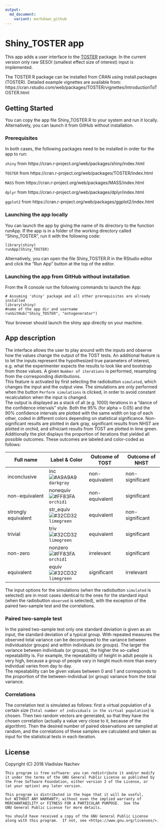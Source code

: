 ```yaml
---
output:
  md_document:
    variant: markdown_github
---
```


# Shiny_TOSTER app

This app adds a user interface to the [TOSTER](https://cran.r-project.org/web/packages/TOSTER/index.html) package. In the current version only raw SESOI (smallest effect size of interest) input is implemented.  

The TOSTER R package can be installed from CRAN using install.packages (TOSTER). Detailed example vignettes are available from: https://cran.rstudio.com/web/packages/TOSTER/vignettes/IntroductionToTOSTER.html


## Getting Started

You can copy the app file Shiny_TOSTER.R to your system and run it locally. Alternatively, you can launch it from GitHub without installation.   

### Prerequisites

In both cases, the following packages need to be installed in order for the app to run:

`shiny` from https://cran.r-project.org/web/packages/shiny/index.html  

`TOSTER` from https://cran.r-project.org/web/packages/TOSTER/index.html  

`MASS` from https://cran.r-project.org/web/packages/MASS/index.html  

`dplyr` from https://cran.r-project.org/web/packages/dplyr/index.html  

`ggplot2` from https://cran.r-project.org/web/packages/ggplot2/index.html  

### Launching the app locally

You can launch the app by giving the name of its directory to the function runApp. If the app is in a folder of the working directory called "Shiny_TOSTER", run it with the following code:
```
library(shiny)
runApp(Shiny_TOSTER)
```
Alternatively, you can open the file Shiny_TOSTER.R in the RStudio editor and click the "Run App" button at the top of the editor.  

### Launching the app from GitHub without installation

From the R console run the following commands to launch the App:
```
# Assuming 'shiny' package and all other prerequisites are already installed 
library(shiny)     
#name of the app dir and username
runGitHub("Shiny_TOSTER", "ontogenerator")
```
Your browser should launch the shiny app directly on your machine.  

## App description

The interface allows the user to play around with the inputs and observe how the values change the output of the TOST tests.
An additional feature is to let the inputs represent the hypothesized true parameters of interest, e.g. what the experimenter expects the results to look like and bootstrap from those values. A given `Number of iterations` is performed, resampling from the corresponding distributions.  
This feature is activated by first selecting the radiobutton `simulated`, which changes the input and the output view.
The simulations are only performed when the button `Perform simulations` is clicked, in order to avoid constant recalculation when the input is changed.  
The output is displayed as a stack of all (e.g. 1000) iterations in a "dance of the confidence intervals" style. Both the 95% (for alpha = 0.05) and the 90% confidence intervals are plotted with the same width on top of each other, coded in different colors depending on statistical significance. Non-significant results are plotted in dark gray, significant results from NHST are plotted in orchid, and sifniciant results from TOST are plotted in lime green. Additionally the plot displays the proportion of iterations that yielded all possible outcomes. These outcomes are labeled and color-coded as follows:

Full name          |Label & Color     | Outcome of TOST | Outcome of NHST |
-------------------|------------------|-----------------|-----------------|
inconclusive       |inc ![#A9A9A9](https://placehold.it/15/A9A9A9/000000?text=+) `darkgray` |non-equivalent|non-significant|
non-equivalent     |nonequiv ![#FF83FA](https://placehold.it/15/FF83FA/000000?text=+) `orchid1` |non-equivalent|significant|
strongly equivalent|str_equiv ![#32CD32](https://placehold.it/15/32CD32/000000?text=+) `limegreen` |equivalent|non-significant|
trivial            |triv ![#32CD32](https://placehold.it/15/32CD32/000000?text=+) `limegreen` |equivalent|significant|
non-zero           |nonzero ![#FF83FA](https://placehold.it/15/FF83FA/000000?text=+) `orchid1` |irrelevant|significant|
equivalent         |equiv ![#32CD32](https://placehold.it/15/32CD32/000000?text=+) `limegreen` |significant|irrelevant|


The input options for the simulations (when the radiobutton `simulated` is selected) are in most cases identical to the ones for the standard input (when the radiobutton `observed` is selected), with the exception of the paired two-sample test and the correlations.  

### Paired two-sample test

In the paired two-sample test only one standard deviation is given as an input, the standard deviation of a typical group.
With repeated measures the observed total variance can be decomposed to the variance between individuals(or groups) and within individuals (or groups). The larger the variance between individuals (or groups), the higher the so-called repeatability is. For example, the repeatability of height in adult people is very high, because a group of people vary in height much more than every individual varies from day to day.  
The repeatability can be given values between 0 and 1 and corresponds to the proportion of the between-individual (or group) variance from the total variance.  

### Correlations

The correlation test is simulated as follows: first a virtual population of a certain size (`Total number of individuals in the virtual population`) is chosen. Then two random vectors are generated, so that they have the chosen correlation (actually a value very close to it, because of the algorithm). Then the desired number of paired observations are sampled at random, and the correlations of these samples are calculated and taken as input for the statistical tests in each iteration.  

## License

Copyright (C) 2018 Vladislav Nachev  

    This program is free software: you can redistribute it and/or modify
    it under the terms of the GNU General Public License as published by
    the Free Software Foundation, either version 3 of the License, or
    (at your option) any later version.  

    This program is distributed in the hope that it will be useful,
    but WITHOUT ANY WARRANTY; without even the implied warranty of
    MERCHANTABILITY or FITNESS FOR A PARTICULAR PURPOSE.  See the
    GNU General Public License for more details.  

    You should have received a copy of the GNU General Public License
    along with this program.  If not, see <https://www.gnu.org/licenses/>.  